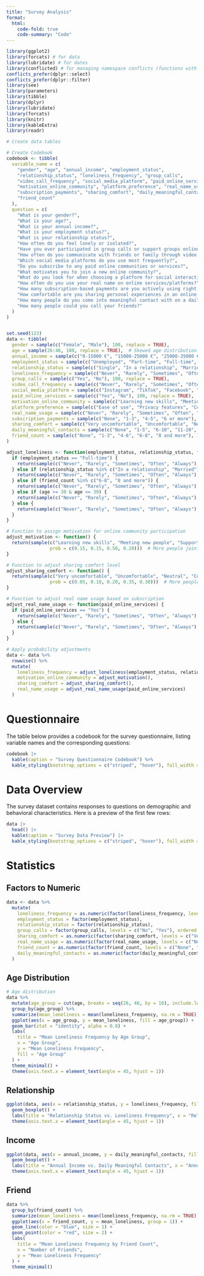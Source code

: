 ```yaml
---
title: "Survey Analysis"
format:
  html:
    code-fold: true
    code-summary: "Code"
---
```


```r
library(ggplot2)
library(forcats) # for data
library(lubridate) # for dates
library(conflicted) # for managing namespace conflicts (functions with the same name)
conflicts_prefer(dplyr::select)
conflicts_prefer(dplyr::filter)
library(see)
library(parameters)
library(tibble)
library(dplyr)
library(lubridate)
library(forcats)
library(knitr)
library(kableExtra)
library(readr)

```


```r
# Create data tables

# Create Codebook
codebook <- tibble(
  variable_name = c(
    "gender", "age", "annual_income", "employment_status", 
    "relationship_status", "loneliness_frequency", "group_calls", 
    "video_call_frequency", "social_media_platform", "paid_online_services", 
    "motivation_online_community", "platform_preference", "real_name_usage", 
    "subscription_payments", "sharing_comfort", "daily_meaningful_contacts", 
    "friend_count"
  ),
  question = c(
    "What is your gender?",
    "What is your age?",
    "What is your annual income?",
    "What is your employment status?",
    "What is your relationship status?",
    "How often do you feel lonely or isolated?",
    "Have you ever participated in group calls or support groups online?",
    "How often do you communicate with friends or family through video calls?",
    "Which social media platforms do you use most frequently?",
    "Do you subscribe to any paid online communities or services?",
    "What motivates you to join a new online community?",
    "What do you look for when choosing a platform for social interaction?",
    "How often do you use your real name on online services/platforms?",
    "How many subscription-based payments are you actively using right now?",
    "How comfortable are you sharing personal experiences in an online setting?",
    "How many people do you come into meaningful contact with on a daily basis?",
    "How many people could you call your friends?"
  )
)


set.seed(123)
data <- tibble(
  gender = sample(c("Female", "Male"), 100, replace = TRUE),
  age = sample(26:46, 100, replace = TRUE),  # Skewed age distribution
  annual_income = sample(c("0-15000 €", "15000-25000 €", "25000-35000 €", "35000-45000 €", "45000+ €"), 100, replace = TRUE),
  employment_status = sample(c("Unemployed", "Part-time", "Full-time", "Freelancer"), 100, replace = TRUE),
  relationship_status = sample(c("Single", "In a relationship", "Married", "Divorced"), 100, replace = TRUE),
  loneliness_frequency = sample(c("Never", "Rarely", "Sometimes", "Often", "Always"), 100, replace = TRUE),
  group_calls = sample(c("Yes", "No"), 100, replace = TRUE),
  video_call_frequency = sample(c("Never", "Rarely", "Sometimes", "Often", "Always"), 100, replace = TRUE),
  social_media_platform = sample(c("Instagram", "TikTok", "Facebook", "Twitter"), 100, replace = TRUE),
  paid_online_services = sample(c("Yes", "No"), 100, replace = TRUE),
  motivation_online_community = sample(c("Learning new skills", "Meeting new people", "Support for personal issues", "Entertainment"), 100, replace = TRUE),
  platform_preference = sample(c("Ease of use", "Privacy features", "Community guidelines", "Content quality"), 100, replace = TRUE),
  real_name_usage = sample(c("Never", "Rarely", "Sometimes", "Often", "Always"), 100, replace = TRUE),
  subscription_payments = sample(c("None", "1-3", "4-5", "6 or more"), 100, replace = TRUE),
  sharing_comfort = sample(c("Very uncomfortable", "Uncomfortable", "Neutral", "Comfortable", "Very comfortable"), 100, replace = TRUE),
  daily_meaningful_contacts = sample(c("None", "1-5", "6-10", "11-20", "20 and more"), 100, replace = TRUE),
  friend_count = sample(c("None", "1-3", "4-6", "6-8", "8 and more"), 100, replace = TRUE)
)

adjust_loneliness <- function(employment_status, relationship_status, friend_count, age) {
  if (employment_status == "Full-time") {
    return(sample(c("Never", "Rarely", "Sometimes", "Often", "Always"), 1, prob = c(0.05, 0.10, 0.25, 0.30, 0.30)))  
  } else if (relationship_status %in% c("In a relationship", "Married")) {
    return(sample(c("Never", "Rarely", "Sometimes", "Often", "Always"), 1, prob = c(0.30, 0.30, 0.25, 0.10, 0.05)))  
  } else if (friend_count %in% c("6-8", "8 and more")) {
    return(sample(c("Never", "Rarely", "Sometimes", "Often", "Always"), 1, prob = c(0.40, 0.30, 0.20, 0.05, 0.05)))  
  } else if (age >= 30 & age <= 39) {
    return(sample(c("Never", "Rarely", "Sometimes", "Often", "Always"), 1, prob = c(0.05, 0.15, 0.30, 0.30, 0.20)))  
  } else {
    return(sample(c("Never", "Rarely", "Sometimes", "Often", "Always"), 1, prob = c(0.15, 0.25, 0.30, 0.20, 0.10)))  
  }
}

# Function to assign motivation for online community participation
adjust_motivation <- function() {
  return(sample(c("Learning new skills", "Meeting new people", "Support for personal issues", "Entertainment"), 1,
                prob = c(0.15, 0.15, 0.50, 0.20)))  # More people joining for support
}

# Function to adjust sharing comfort level
adjust_sharing_comfort <- function() {
  return(sample(c("Very uncomfortable", "Uncomfortable", "Neutral", "Comfortable", "Very comfortable"), 1,
                prob = c(0.05, 0.10, 0.20, 0.35, 0.30)))  # More people feel comfortable sharing
}

# Function to adjust real name usage based on subscription
adjust_real_name_usage <- function(paid_online_services) {
  if (paid_online_services == "Yes") {
    return(sample(c("Never", "Rarely", "Sometimes", "Often", "Always"), 1, prob = c(0.05, 0.10, 0.25, 0.30, 0.30)))  
  } else {
    return(sample(c("Never", "Rarely", "Sometimes", "Often", "Always"), 1, prob = c(0.15, 0.20, 0.30, 0.20, 0.15)))  
  }
}

# Apply probability adjustments
data <- data %>%
  rowwise() %>%
  mutate(
    loneliness_frequency = adjust_loneliness(employment_status, relationship_status, friend_count, age),
    motivation_online_community = adjust_motivation(),
    sharing_comfort = adjust_sharing_comfort(),
    real_name_usage = adjust_real_name_usage(paid_online_services)
  )
```

# Questionnaire

The table below provides a codebook for the survey questionnaire, listing variable names and the corresponding questions:

```r
codebook |>
  kable(caption = "Survey Questionnaire Codebook") %>%
  kable_styling(bootstrap_options = c("striped", "hover"), full_width = FALSE)
```

# Data Overview

The survey dataset contains responses to questions on demographic and behavioral characteristics. Here is a preview of the first few rows:

```r
data |> 
  head() |> 
  kable(caption = "Survey Data Preview") |> 
  kable_styling(bootstrap_options = c("striped", "hover"), full_width = FALSE)
```

#  Statistics


## Factors to Numeric
```r
data <- data %>%
  mutate(
    loneliness_frequency = as.numeric(factor(loneliness_frequency, levels = c("Never", "Rarely", "Sometimes", "Often", "Always"), ordered = TRUE)),
    employment_status = factor(employment_status),
    relationship_status = factor(relationship_status),
    group_calls = factor(group_calls, levels = c("No", "Yes"), ordered = TRUE),
    sharing_comfort = as.numeric(factor(sharing_comfort, levels = c("Very uncomfortable", "Uncomfortable", "Neutral", "Comfortable", "Very comfortable"), ordered = TRUE)),
    real_name_usage = as.numeric(factor(real_name_usage, levels = c("Never", "Rarely", "Sometimes", "Often", "Always"), ordered = TRUE)),
    friend_count = as.numeric(factor(friend_count, levels = c("None", "1-3", "4-6", "6-8", "8 and more"), ordered = TRUE)),
    daily_meaningful_contacts = as.numeric(factor(daily_meaningful_contacts, levels = c("None", "1-5", "6-10", "11-20", "20 and more"), ordered = TRUE))
  )
```


## Age Distribution

```r
# Age distribution
data %>%
  mutate(age_group = cut(age, breaks = seq(26, 46, by = 10), include.lowest = TRUE)) %>%
  group_by(age_group) %>%
  summarize(mean_loneliness = mean(loneliness_frequency, na.rm = TRUE)) %>%
  ggplot(aes(x = age_group, y = mean_loneliness, fill = age_group)) +
  geom_bar(stat = "identity", alpha = 0.8) +
  labs(
    title = "Mean Loneliness Frequency by Age Group",
    x = "Age Group",
    y = "Mean Loneliness Frequency",
    fill = "Age Group"
  ) +
  theme_minimal() +
  theme(axis.text.x = element_text(angle = 45, hjust = 1))
```

## Relationship
```r
ggplot(data, aes(x = relationship_status, y = loneliness_frequency, fill = relationship_status)) +
  geom_boxplot() +
  labs(title = "Relationship Status vs. Loneliness Frequency", x = "Relationship Status", y = "Loneliness Frequency") +
  theme(axis.text.x = element_text(angle = 45, hjust = 1))
```

## Income
```r
ggplot(data, aes(x = annual_income, y = daily_meaningful_contacts, fill = annual_income)) +
  geom_boxplot() +
  labs(title = "Annual Income vs. Daily Meaningful Contacts", x = "Annual Income", y = "Number of Meaningful Contacts") +
  theme(axis.text.x = element_text(angle = 45, hjust = 1))
```

## Friend
```r
data %>%
  group_by(friend_count) %>%
  summarize(mean_loneliness = mean(loneliness_frequency, na.rm = TRUE)) %>%
  ggplot(aes(x = friend_count, y = mean_loneliness, group = 1)) +
  geom_line(color = "blue", size = 1) +
  geom_point(color = "red", size = 2) +
  labs(
    title = "Mean Loneliness Frequency by Friend Count",
    x = "Number of Friends",
    y = "Mean Loneliness Frequency"
  ) +
  theme_minimal()
```








